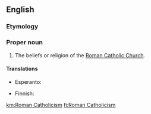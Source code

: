 ==English==

===Etymology===
{{suffix|en|Roman Catholic|ism}}

===Proper noun===
{{en-proper noun}}
{{wikipedia}}

# The beliefs or religion of the [[Roman Catholic Church]].

====Translations====
{{trans-top|set of beliefs}}
* Esperanto: {{t|eo|romkatolikismo}}
{{trans-mid}}
* Finnish: {{t+|fi|roomalaiskatolisuus}}
{{trans-bottom}}

[[km:Roman Catholicism]]
[[fi:Roman Catholicism]]